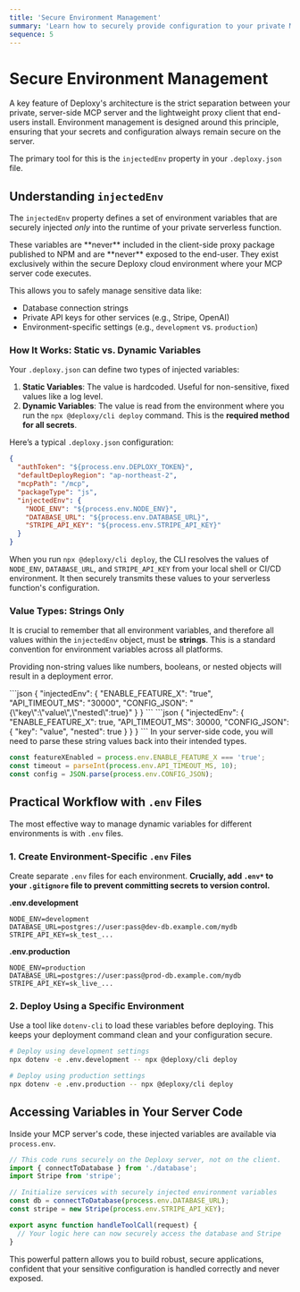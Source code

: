 ```yaml
---
title: 'Secure Environment Management'
summary: 'Learn how to securely provide configuration to your private MCP server using injected environment variables.'
sequence: 5
---
```


# Secure Environment Management

A key feature of Deploxy's architecture is the strict separation between your private, server-side MCP server and the lightweight proxy client that end-users install. Environment management is designed around this principle, ensuring that your secrets and configuration always remain secure on the server.

The primary tool for this is the `injectedEnv` property in your `.deploxy.json` file.

## Understanding `injectedEnv`

The `injectedEnv` property defines a set of environment variables that are securely injected *only* into the runtime of your private serverless function.

<Callout type="warning" title="Server-Side Only">
These variables are **never** included in the client-side proxy package published to NPM and are **never** exposed to the end-user. They exist exclusively within the secure Deploxy cloud environment where your MCP server code executes.
</Callout>

This allows you to safely manage sensitive data like:
- Database connection strings
- Private API keys for other services (e.g., Stripe, OpenAI)
- Environment-specific settings (e.g., `development` vs. `production`)

### How It Works: Static vs. Dynamic Variables

Your `.deploxy.json` can define two types of injected variables:

1.  **Static Variables**: The value is hardcoded. Useful for non-sensitive, fixed values like a log level.
2.  **Dynamic Variables**: The value is read from the environment where you run the `npx @deploxy/cli deploy` command. This is the **required method for all secrets**.

Here’s a typical `.deploxy.json` configuration:

```json .deploxy.json
{
  "authToken": "${process.env.DEPLOXY_TOKEN}",
  "defaultDeployRegion": "ap-northeast-2",
  "mcpPath": "/mcp",
  "packageType": "js",
  "injectedEnv": {
    "NODE_ENV": "${process.env.NODE_ENV}",
    "DATABASE_URL": "${process.env.DATABASE_URL}",
    "STRIPE_API_KEY": "${process.env.STRIPE_API_KEY}"
  }
}
```

When you run `npx @deploxy/cli deploy`, the CLI resolves the values of `NODE_ENV`, `DATABASE_URL`, and `STRIPE_API_KEY` from your local shell or CI/CD environment. It then securely transmits these values to your serverless function's configuration.

### Value Types: Strings Only

It is crucial to remember that all environment variables, and therefore all values within the `injectedEnv` object, must be **strings**. This is a standard convention for environment variables across all platforms.

Providing non-string values like numbers, booleans, or nested objects will result in a deployment error.

<CodeBlock title=".deploxy.json - Correct ✅" language="json">
```json
{
  "injectedEnv": {
    "ENABLE_FEATURE_X": "true",
    "API_TIMEOUT_MS": "30000",
    "CONFIG_JSON": "{\"key\":\"value\",\"nested\":true}"
  }
}
```
</CodeBlock>

<CodeBlock title=".deploxy.json - Incorrect ❌" language="json">
```json
{
  "injectedEnv": {
    "ENABLE_FEATURE_X": true,
    "API_TIMEOUT_MS": 30000,
    "CONFIG_JSON": {
      "key": "value",
      "nested": true
    }
  }
}
```
</CodeBlock>

<Callout type="info" title="Handling Data Types in Your Code">
In your server-side code, you will need to parse these string values back into their intended types.

```typescript
const featureXEnabled = process.env.ENABLE_FEATURE_X === 'true';
const timeout = parseInt(process.env.API_TIMEOUT_MS, 10);
const config = JSON.parse(process.env.CONFIG_JSON);
```
</Callout>

## Practical Workflow with `.env` Files

The most effective way to manage dynamic variables for different environments is with `.env` files.

### 1. Create Environment-Specific `.env` Files

Create separate `.env` files for each environment. **Crucially, add `.env*` to your `.gitignore` file to prevent committing secrets to version control.**

**.env.development**
```
NODE_ENV=development
DATABASE_URL=postgres://user:pass@dev-db.example.com/mydb
STRIPE_API_KEY=sk_test_...
```

**.env.production**
```
NODE_ENV=production
DATABASE_URL=postgres://user:pass@prod-db.example.com/mydb
STRIPE_API_KEY=sk_live_...
```

### 2. Deploy Using a Specific Environment

Use a tool like `dotenv-cli` to load these variables before deploying. This keeps your deployment command clean and your configuration secure.

```bash
# Deploy using development settings
npx dotenv -e .env.development -- npx @deploxy/cli deploy

# Deploy using production settings
npx dotenv -e .env.production -- npx @deploxy/cli deploy
```

## Accessing Variables in Your Server Code

Inside your MCP server's code, these injected variables are available via `process.env`.

```typescript
// This code runs securely on the Deploxy server, not on the client.
import { connectToDatabase } from './database';
import Stripe from 'stripe';

// Initialize services with securely injected environment variables
const db = connectToDatabase(process.env.DATABASE_URL);
const stripe = new Stripe(process.env.STRIPE_API_KEY);

export async function handleToolCall(request) {
  // Your logic here can now securely access the database and Stripe
}
```

This powerful pattern allows you to build robust, secure applications, confident that your sensitive configuration is handled correctly and never exposed.

